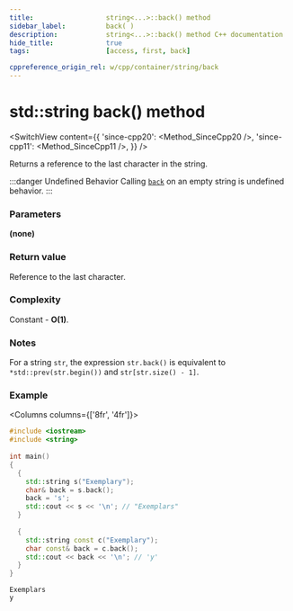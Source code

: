 ```yaml
---
title:					string<...>::back() method
sidebar_label:			back( )
description:			string<...>::back() method C++ documentation
hide_title:				true
tags:					[access, first, back]

cppreference_origin_rel: w/cpp/container/string/back
---
```



<!-- Terms -->

<!----------------- Codes ---------------------->

<!-- back() -->

# std::string back() method

<SwitchView content={{
	'since-cpp20': <Method_SinceCpp20 />,
	'since-cpp11': <Method_SinceCpp11 />,
}} />

Returns a <Tooltip title={Term_ContAlias_Reference}>reference</Tooltip> to the last character in the string.

:::danger Undefined Behavior
Calling [`back`](#) on an empty string is <Tooltip title={Term_UndefinedBehaviour}>undefined behavior</Tooltip>.
:::

### Parameters

**(none)**

### Return value

Reference to the last character.

### Complexity

Constant - **O(1)**.

### Notes

For a string `str`, the expression `str.back()` is equivalent to `*std::prev(str.begin())` and `str[str.size() - 1]`.

### Example

<Columns columns={['8fr', '4fr']}>
<div>

```cpp title='Main.cpp' showLineNumbers
#include <iostream>
#include <string>
 
int main()
{
  {
    std::string s("Exemplary");
    char& back = s.back();
    back = 's';
    std::cout << s << '\n'; // "Exemplars"
  }
 
  {
    std::string const c("Exemplary");
    char const& back = c.back();
    std::cout << back << '\n'; // 'y'
  }
}
```

</div>
<div>

```plaintext title="Output"
Exemplars
y
```

</div>
</Columns>
